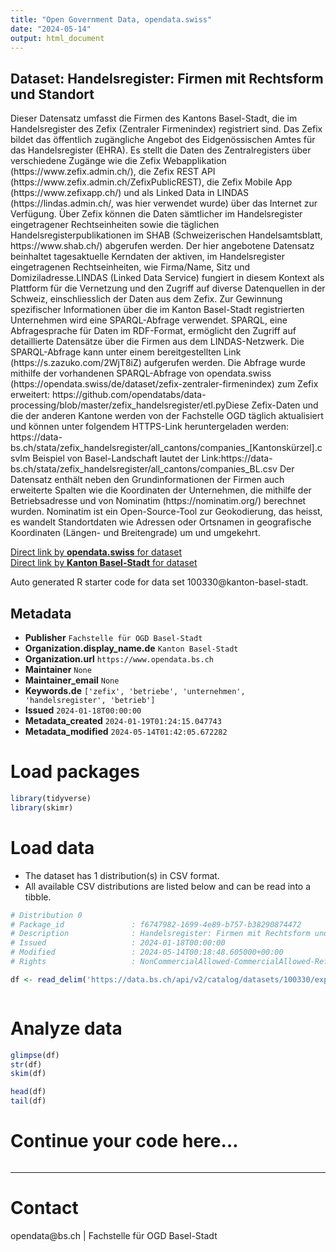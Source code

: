 ```yaml
---
title: "Open Government Data, opendata.swiss"
date: "2024-05-14"
output: html_document
---
```


## Dataset: Handelsregister: Firmen mit Rechtsform und Standort

Dieser Datensatz umfasst die Firmen des Kantons Basel-Stadt, die im Handelsregister des Zefix (Zentraler Firmenindex) registriert sind. Das Zefix bildet das öffentlich zugängliche Angebot des Eidgenössischen Amtes für das Handelsregister (EHRA). Es stellt die Daten des Zentralregisters über verschiedene Zugänge wie die Zefix Webapplikation (https://www.zefix.admin.ch/), die Zefix REST API (https://www.zefix.admin.ch/ZefixPublicREST), die Zefix Mobile App (https://www.zefixapp.ch/) und als Linked Data in LINDAS (https://lindas.admin.ch/, was hier verwendet wurde) über das Internet zur Verfügung. Über Zefix können die Daten sämtlicher im Handelsregister eingetragener Rechtseinheiten sowie die täglichen Handelsregisterpublikationen im SHAB (Schweizerischen Handelsamtsblatt, https://www.shab.ch/) abgerufen werden. Der hier angebotene Datensatz beinhaltet tagesaktuelle Kerndaten der aktiven, im Handelsregister eingetragenen Rechtseinheiten, wie Firma/Name, Sitz und Domiziladresse.LINDAS (Linked Data Service) fungiert in diesem Kontext als Plattform für die Vernetzung und den Zugriff auf diverse Datenquellen in der Schweiz, einschliesslich der Daten aus dem Zefix. Zur Gewinnung spezifischer Informationen über die im Kanton Basel-Stadt registrierten Unternehmen wird eine SPARQL-Abfrage verwendet. SPARQL, eine Abfragesprache für Daten im RDF-Format, ermöglicht den Zugriff auf detaillierte Datensätze über die Firmen aus dem LINDAS-Netzwerk. Die SPARQL-Abfrage kann unter einem bereitgestellten Link (https://s.zazuko.com/2WjT8iZ) aufgerufen werden. Die Abfrage wurde mithilfe der vorhandenen SPARQL-Abfrage von opendata.swiss (https://opendata.swiss/de/dataset/zefix-zentraler-firmenindex) zum Zefix erweitert: https://github.com/opendatabs/data-processing/blob/master/zefix_handelsregister/etl.pyDiese Zefix-Daten und die der anderen Kantone werden von der Fachstelle OGD täglich aktualisiert und können unter folgendem HTTPS-Link heruntergeladen werden: https://data-bs.ch/stata/zefix_handelsregister/all_cantons/companies_[Kantonskürzel].csvIm Beispiel von Basel-Landschaft lautet der Link:https://data-bs.ch/stata/zefix_handelsregister/all_cantons/companies_BL.csv Der Datensatz enthält neben den Grundinformationen der Firmen auch erweiterte Spalten wie die Koordinaten der Unternehmen, die mithilfe der Betriebsadresse und von Nominatim (https://nominatim.org/) berechnet wurden. Nominatim ist ein Open-Source-Tool zur Geokodierung, das heisst, es wandelt Standortdaten wie Adressen oder Ortsnamen in geografische Koordinaten (Längen- und Breitengrade) um und umgekehrt.

[Direct link by **opendata.swiss** for dataset](https://opendata.swiss/de/dataset/handelsregister-firmen-mit-rechtsform-und-standort)<br>
[Direct link by **Kanton Basel-Stadt** for dataset](https://data.bs.ch/explore/dataset/100330/)

Auto generated R starter code for data set 100330@kanton-basel-stadt.

## Metadata

- **Publisher** `Fachstelle für OGD Basel-Stadt`
- **Organization.display_name.de** `Kanton Basel-Stadt`
- **Organization.url** `https://www.opendata.bs.ch`
- **Maintainer** `None`
- **Maintainer_email** `None`
- **Keywords.de** `['zefix', 'betriebe', 'unternehmen', 'handelsregister', 'betrieb']`
- **Issued** `2024-01-18T00:00:00`
- **Metadata_created** `2024-01-19T01:24:15.047743`
- **Metadata_modified** `2024-05-14T01:42:05.672282`


# Load packages

```r

library(tidyverse)
library(skimr)

```

# Load data

-   The dataset has 1 distribution(s) in CSV format.
-   All available CSV distributions are listed below and can be read into a tibble.

```r

# Distribution 0
# Package_id               : f6747982-1699-4e89-b757-b38290874472
# Description              : Handelsregister: Firmen mit Rechtsform und Standort (csv)
# Issued                   : 2024-01-18T00:00:00
# Modified                 : 2024-05-14T00:18:48.605000+00:00
# Rights                   : NonCommercialAllowed-CommercialAllowed-ReferenceNotRequired

df <- read_delim('https://data.bs.ch/api/v2/catalog/datasets/100330/exports/csv')



```

# Analyze data

```r

glimpse(df)
str(df)
skim(df)

head(df)
tail(df)

```

# Continue your code here...

```r

```

------------------------------------------------------------------------

# Contact

opendata@bs.ch | Fachstelle für OGD Basel-Stadt
